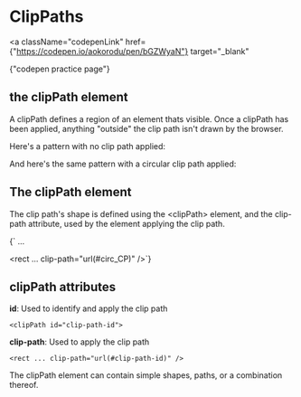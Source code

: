 
# ClipPaths

<a
  className="codepenLink"
  href={"https://codepen.io/aokorodu/pen/bGZWyaN"}
  target="_blank"
>
  {"codepen practice page"}
</a>

## the clipPath element

A clipPath defines a region of an element thats visible. Once a clipPath has been applied, anything "outside" the clip path isn't drawn by the browser.

Here's a pattern with no clip path applied:

<NoClip />

And here's the same pattern with a circular clip path applied:

<WithClip />

## The clipPath element

The clip path's shape is defined using the \<clipPath\> element, and the clip-path attribute, used by the element applying the clip path.

<Blocks>
  {`<defs>
    <clipPath id="circ_CP">
        <circle cx="250" cy="250" r="150" />
    </clipPath>
    ...
</defs>

<rect ... clip-path="url(#circ_CP)" />`}
</Blocks>

## clipPath attributes

**id**: Used to identify and apply the clip path

```
<clipPath id="clip-path-id">
```

**clip-path**: Used to apply the clip path

```
<rect ... clip-path="url(#clip-path-id)" />
```

The clipPath element can contain simple shapes, paths, or a combination thereof.

<StarClip />
